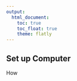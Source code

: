 ```yaml
---
output: 
  html_document:
    toc: true
    toc_float: true
    theme: flatly
---
```


## Set up Computer

How